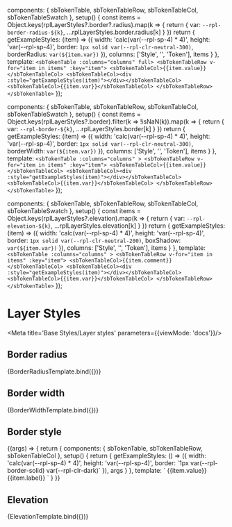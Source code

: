 
  components: { sbTokenTable, sbTokenTableRow, sbTokenTableCol, sbTokenTableSwatch },
  setup() {
    const items = Object.keys(rplLayerStyles?.border?.radius).map(k => {
      return {
        var: `--rpl-border-radius-${k}`,
        ...rplLayerStyles.border.radius[k]
      }
    })
    return {
      getExampleStyles: (item) => ({
        width: 'calc(var(--rpl-sp-4) * 4)',
        height: 'var(--rpl-sp-4)',
        border: `1px solid var(--rpl-clr-neutral-300)`,
        borderRadius: `var(${item.var})`
      }),
      columns: ['Style', '', 'Token'],
      items
    }
  },
  template: `
    <sbTokenTable :columns="columns" full>
      <sbTokenTableRow v-for="item in items" :key="item">
        <sbTokenTableCol>{{item.value}}</sbTokenTableCol>
        <sbTokenTableCol><div :style="getExampleStyles(item)"></div></sbTokenTableCol>
        <sbTokenTableCol>{{item.var}}</sbTokenTableCol>
      </sbTokenTableRow>
    </sbTokenTable>
  `
});


  components: { sbTokenTable, sbTokenTableRow, sbTokenTableCol, sbTokenTableSwatch },
  setup() {
    const items = Object.keys(rplLayerStyles?.border).filter(k => !isNaN(k)).map(k => {
      return {
        var: `--rpl-border-${k}`,
        ...rplLayerStyles.border[k]
      }
    })
    return {
      getExampleStyles: (item) => ({
        width: 'calc(var(--rpl-sp-4) * 4)',
        height: 'var(--rpl-sp-4)',
        border: `1px solid var(--rpl-clr-neutral-300)`,
        borderWidth: `var(${item.var})`
      }),
      columns: ['Style', '', 'Token'],
      items
    }
  },
  template: `
    <sbTokenTable :columns="columns" >
      <sbTokenTableRow v-for="item in items" :key="item">
        <sbTokenTableCol>{{item.value}}</sbTokenTableCol>
        <sbTokenTableCol><div :style="getExampleStyles(item)"></div></sbTokenTableCol>
        <sbTokenTableCol>{{item.var}}</sbTokenTableCol>
      </sbTokenTableRow>
    </sbTokenTable>
  `
});


  components: { sbTokenTable, sbTokenTableRow, sbTokenTableCol, sbTokenTableSwatch },
  setup() {
    const items = Object.keys(rplLayerStyles?.elevation).map(k => {
      return {
        var: `--rpl-elevation-${k}`,
        ...rplLayerStyles.elevation[k]
      }
    })
    return {
      getExampleStyles: (item) => ({
        width: 'calc(var(--rpl-sp-4) * 4)',
        height: 'var(--rpl-sp-4)',
        border: `1px solid var(--rpl-clr-neutral-200)`,
        boxShadow: `var(${item.var})`
      }),
      columns: ['Style', '', 'Token'],
      items
    }
  },
  template: `
    <sbTokenTable :columns="columns" >
      <sbTokenTableRow v-for="item in items" :key="item">
        <sbTokenTableCol>{{item.comment}}</sbTokenTableCol>
        <sbTokenTableCol><div :style="getExampleStyles(item)"></div></sbTokenTableCol>
        <sbTokenTableCol>{{item.var}}</sbTokenTableCol>
      </sbTokenTableRow>
    </sbTokenTable>
  `
});

# Layer Styles

<Meta title='Base Styles/Layer styles' parameters={{viewMode: 'docs'}}/>

## Border radius

<Canvas>
  <Story name="Border radius" parameters={{
    design: {
      type: 'figma',
      url: 'https://www.figma.com/file/jtsOPNk1k4cWnumzkZgclD/Ripple-2.0-PoC?node-id=1992%3A114282',
    }
  }}>
    {BorderRadiusTemplate.bind({})}
  </Story>
</Canvas>

## Border width

<Canvas>
  <Story name="Border width" parameters={{
    design: {
      type: 'figma',
      url: 'https://www.figma.com/file/jtsOPNk1k4cWnumzkZgclD/Ripple-2.0-PoC?node-id=2341%3A119790',
    }
  }}>
    {BorderWidthTemplate.bind({})}
  </Story>
</Canvas>

## Border style

<Canvas>
  <Story
    name="Border style"
    args={{
      columns: ['Style', '', 'Token'],
      items: [
        {
          value: 'Solid',
          label: '--rpl-border-solid'
        }
      ]
    }}
  >
    {(args) => {
      return {
        components: { sbTokenTable, sbTokenTableRow, sbTokenTableCol },
        setup() {
          return {
            getExampleStyles: () => ({
              width: 'calc(var(--rpl-sp-4) * 4)',
              height: 'var(--rpl-sp-4)',
              border: `1px var(--rpl-border-solid) var(--rpl-clr-dark)`
            }),
            args
          }
        },
        template: `
    <sbTokenTable :columns="args.columns" >
      <sbTokenTableRow v-for="item in args.items" :key="item">
        <sbTokenTableCol>{{item.value}}</sbTokenTableCol>
        <sbTokenTableCol><div :style="getExampleStyles()"></div></sbTokenTableCol>
        <sbTokenTableCol>{{item.label}}</sbTokenTableCol>
      </sbTokenTableRow>
    </sbTokenTable>
        `
      }
    }}
  </Story>
</Canvas>

## Elevation

<Canvas>
  <Story name="Elevation" parameters={{
    design: {
      type: 'figma',
      url: 'https://www.figma.com/file/jtsOPNk1k4cWnumzkZgclD/Ripple-2.0-PoC?node-id=1992%3A114379',
    }
  }}>
    {ElevationTemplate.bind({})}
  </Story>
</Canvas>
